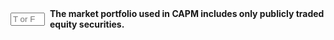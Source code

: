::: {.question-block}

<form onsubmit="event.preventDefault(); checkAnswerBox('module4_tf_q51','F')" style="display: flex; align-items: center; gap: 8px;">
<input type="text" id="module4_tf_q51" name="module4_tf_q51" maxlength="1" placeholder="T or F" style="width: 55px;" data-correct-answer="F" /> 
<label for="module4_tf_q51"><strong>The market portfolio used in CAPM includes only publicly traded equity securities.</strong></label>
</form>

<div id="feedback-module4_tf_q51" class="feedback" data-status="" style="display:none;">
The sentence is FALSE. The theoretical market portfolio includes all risky assets, including bonds and real assets.
</div>

:::